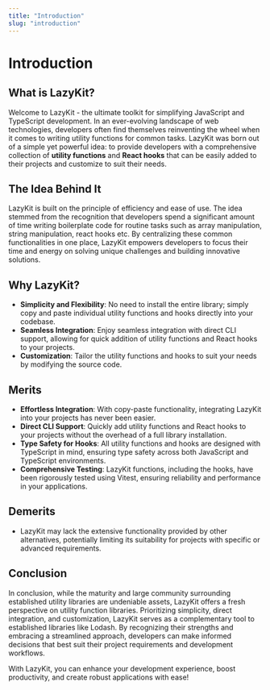 ```yaml
---
title: "Introduction"
slug: "introduction"
---
```


# Introduction

## What is LazyKit?  
Welcome to LazyKit - the ultimate toolkit for simplifying JavaScript and TypeScript development. In an ever-evolving landscape of web technologies, developers often find themselves reinventing the wheel when it comes to writing utility functions for common tasks. LazyKit was born out of a simple yet powerful idea: to provide developers with a comprehensive collection of **utility functions** and **React hooks** that can be easily added to their projects and customize to suit their needs.

## The Idea Behind It  
LazyKit is built on the principle of efficiency and ease of use. The idea stemmed from the recognition that developers spend a significant amount of time writing boilerplate code for routine tasks such as array manipulation, string manipulation, react hooks etc. By centralizing these common functionalities in one place, LazyKit empowers developers to focus their time and energy on solving unique challenges and building innovative solutions.

## Why LazyKit?  
- **Simplicity and Flexibility**: No need to install the entire library; simply copy and paste individual utility functions and hooks directly into your codebase.
- **Seamless Integration**: Enjoy seamless integration with direct CLI support, allowing for quick addition of utility functions and React hooks to your projects.
- **Customization**: Tailor the utility functions and hooks to suit your needs by modifying the source code.

## Merits  
- **Effortless Integration**: With copy-paste functionality, integrating LazyKit into your projects has never been easier.
- **Direct CLI Support**: Quickly add utility functions and React hooks to your projects without the overhead of a full library installation.
- **Type Safety for Hooks**: All utility functions and hooks are designed with TypeScript in mind, ensuring type safety across both JavaScript and TypeScript environments.
- **Comprehensive Testing**: LazyKit functions, including the hooks, have been rigorously tested using Vitest, ensuring reliability and performance in your applications.

## Demerits  
- LazyKit may lack the extensive functionality provided by other alternatives, potentially limiting its suitability for projects with specific or advanced requirements.

## Conclusion  
In conclusion, while the maturity and large community surrounding established utility libraries are undeniable assets, LazyKit offers a fresh perspective on utility function libraries. Prioritizing simplicity, direct integration, and customization, LazyKit serves as a complementary tool to established libraries like Lodash. By recognizing their strengths and embracing a streamlined approach, developers can make informed decisions that best suit their project requirements and development workflows.

With LazyKit, you can enhance your development experience, boost productivity, and create robust applications with ease!
